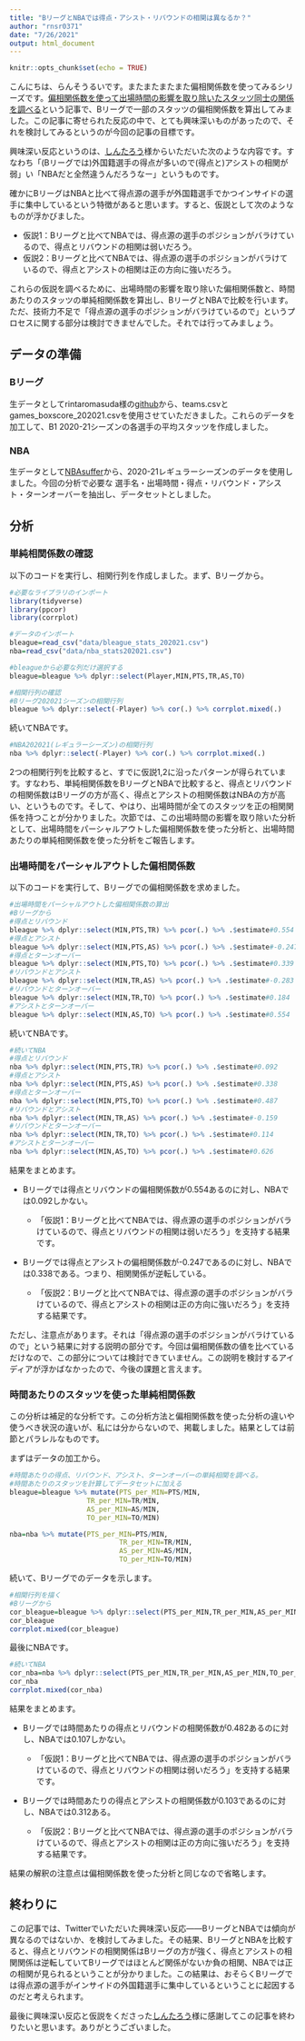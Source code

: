 ```yaml
---
title: "BリーグとNBAでは得点・アシスト・リバウンドの相関は異なるか？"
author: "rnsr0371"
date: "7/26/2021"
output: html_document
---
```


```r
knitr::opts_chunk$set(echo = TRUE)
```
こんにちは、らんそうるいです。またまたまたまた偏相関係数を使ってみるシリーズです。[偏相関係数を使って出場時間の影響を取り除いたスタッツ同士の関係を調べる](https://rnsr0371.boy.jp/2021/07/23/partial_correlation/)という記事で、Bリーグで一部のスタッツの偏相関係数を算出してみました。この記事に寄せられた反応の中で、とても興味深いものがあったので、それを検討してみるというのが今回の記事の目標です。

興味深い反応というのは、[しんたろう](https://twitter.com/MaMakin007)様からいただいた次のような内容です。すなわち「(Bリーグでは)外国籍選手の得点が多いので(得点と)アシストの相関が弱」い「NBAだと全然違うんだろうなー」というものです。

確かにBリーグはNBAと比べて得点源の選手が外国籍選手でかつインサイドの選手に集中しているという特徴があると思います。すると、仮説として次のようなものが浮かびました。

- 仮説1：Bリーグと比べてNBAでは、得点源の選手のポジションがバラけているので、得点とリバウンドの相関は弱いだろう。
- 仮説2：Bリーグと比べてNBAでは、得点源の選手のポジションがバラけているので、得点とアシストの相関は正の方向に強いだろう。

これらの仮説を調べるために、出場時間の影響を取り除いた偏相関係数と、時間あたりのスタッツの単純相関係数を算出し、BリーグとNBAで比較を行います。ただ、技術力不足で「得点源の選手のポジションがバラけているので」というプロセスに関する部分は検討できませんでした。それでは行ってみましょう。

## データの準備
### Bリーグ
生データとしてrintaromasuda様の[github](https://github.com/rintaromasuda/bleaguer/tree/master/inst/extdata)から、teams.csvとgames_boxscore_202021.csvを使用させていただきました。これらのデータを加工して、B1 2020-21シーズンの各選手の平均スタッツを作成しました。

### NBA
生データとして[NBAsuffer](https://www.nbastuffer.com/2020-2021-nba-player-stats/)から、2020-21レギュラーシーズンのデータを使用しました。今回の分析で必要な
選手名・出場時間・得点・リバウンド・アシスト・ターンオーバーを抽出し、データセットとしました。

## 分析
### 単純相関係数の確認
以下のコードを実行し、相関行列を作成しました。まず、Bリーグから。

```R
#必要なライブラリのインポート
library(tidyverse)
library(ppcor)
library(corrplot)

#データのインポート
bleague=read_csv("data/bleague_stats_202021.csv")
nba=read_csv("data/nba_stats202021.csv")

#bleagueから必要な列だけ選択する
bleague=bleague %>% dplyr::select(Player,MIN,PTS,TR,AS,TO)

#相関行列の確認
#Bリーグ202021シーズンの相関行列
bleague %>% dplyr::select(-Player) %>% cor(.) %>% corrplot.mixed(.)
```

続いてNBAです。
```R
#NBA202021(レギュラーシーズン)の相関行列
nba %>% dplyr::select(-Player) %>% cor(.) %>% corrplot.mixed(.)
```

2つの相関行列を比較すると、すでに仮説1,2に沿ったパターンが得られています。すなわち、単純相関係数をBリーグとNBAで比較すると、得点とリバウンドの相関係数はBリーグの方が高く、得点とアシストの相関係数はNBAの方が高い、というものです。そして、やはり、出場時間が全てのスタッツを正の相関関係を持つことが分かりました。次節では、この出場時間の影響を取り除いた分析として、出場時間をパーシャルアウトした偏相関係数を使った分析と、出場時間あたりの単純相関係数を使った分析をご報告します。

### 出場時間をパーシャルアウトした偏相関係数
以下のコードを実行して、Bリーグでの偏相関係数を求めました。

```R
#出場時間をパーシャルアウトした偏相関係数の算出
#Bリーグから
#得点とリバウンド
bleague %>% dplyr::select(MIN,PTS,TR) %>% pcor(.) %>% .$estimate#0.554
#得点とアシスト
bleague %>% dplyr::select(MIN,PTS,AS) %>% pcor(.) %>% .$estimate#-0.247
#得点とターンオーバー
bleague %>% dplyr::select(MIN,PTS,TO) %>% pcor(.) %>% .$estimate#0.339
#リバウンドとアシスト
bleague %>% dplyr::select(MIN,TR,AS) %>% pcor(.) %>% .$estimate#-0.283
#リバウンドとターンオーバー
bleague %>% dplyr::select(MIN,TR,TO) %>% pcor(.) %>% .$estimate#0.184
#アシストとターンオーバー
bleague %>% dplyr::select(MIN,AS,TO) %>% pcor(.) %>% .$estimate#0.554
```

続いてNBAです。

```R
#続いてNBA
#得点とリバウンド
nba %>% dplyr::select(MIN,PTS,TR) %>% pcor(.) %>% .$estimate#0.092
#得点とアシスト
nba %>% dplyr::select(MIN,PTS,AS) %>% pcor(.) %>% .$estimate#0.338
#得点とターンオーバー
nba %>% dplyr::select(MIN,PTS,TO) %>% pcor(.) %>% .$estimate#0.487
#リバウンドとアシスト
nba %>% dplyr::select(MIN,TR,AS) %>% pcor(.) %>% .$estimate#-0.159
#リバウンドとターンオーバー
nba %>% dplyr::select(MIN,TR,TO) %>% pcor(.) %>% .$estimate#0.114
#アシストとターンオーバー
nba %>% dplyr::select(MIN,AS,TO) %>% pcor(.) %>% .$estimate#0.626
```

結果をまとめます。

- Bリーグでは得点とリバウンドの偏相関係数が0.554あるのに対し、NBAでは0.092しかない。

  - 「仮説1：Bリーグと比べてNBAでは、得点源の選手のポジションがバラけているので、得点とリバウンドの相関は弱いだろう」を支持する結果です。

- Bリーグでは得点とアシストの偏相関係数が-0.247であるのに対し、NBAでは0.338である。つまり、相関関係が逆転している。

  - 「仮説2：Bリーグと比べてNBAでは、得点源の選手のポジションがバラけているので、得点とアシストの相関は正の方向に強いだろう」を支持する結果です。
  
ただし、注意点があります。それは「得点源の選手のポジションがバラけているので」という結果に対する説明の部分です。今回は偏相関係数の値を比べているだけなので、この部分については検討できていません。この説明を検討するアイディアが浮かばなかったので、今後の課題と言えます。

### 時間あたりのスタッツを使った単純相関係数
この分析は補足的な分析です。この分析方法と偏相関係数を使った分析の違いや使うべき状況の違いが、私には分からないので、掲載しました。結果としては前節とパラレルなものです。

まずはデータの加工から。

```R
#時間あたりの得点、リバウンド、アシスト、ターンオーバーの単純相関を調べる。
#時間あたりのスタッツを計算してデータセットに加える
bleague=bleague %>% mutate(PTS_per_MIN=PTS/MIN,
                   TR_per_MIN=TR/MIN,
                   AS_per_MIN=AS/MIN,
                   TO_per_MIN=TO/MIN)

nba=nba %>% mutate(PTS_per_MIN=PTS/MIN,
                           TR_per_MIN=TR/MIN,
                           AS_per_MIN=AS/MIN,
                           TO_per_MIN=TO/MIN)
```

続いて、Bリーグでのデータを示します。

```R
#相関行列を描く
#Bリーグから
cor_bleague=bleague %>% dplyr::select(PTS_per_MIN,TR_per_MIN,AS_per_MIN,TO_per_MIN) %>% cor(.,use="pairwise.complete.obs")
cor_bleague
corrplot.mixed(cor_bleague)
```

最後にNBAです。

```R
#続いてNBA
cor_nba=nba %>% dplyr::select(PTS_per_MIN,TR_per_MIN,AS_per_MIN,TO_per_MIN) %>% cor(.,use="pairwise.complete.obs")
cor_nba
corrplot.mixed(cor_nba)
```

結果をまとめます。

- Bリーグでは時間あたりの得点とリバウンドの相関係数が0.482あるのに対し、NBAでは0.107しかない。

  - 「仮説1：Bリーグと比べてNBAでは、得点源の選手のポジションがバラけているので、得点とリバウンドの相関は弱いだろう」を支持する結果です。

- Bリーグでは時間あたりの得点とアシストの相関係数が0.103であるのに対し、NBAでは0.312ある。

  - 「仮説2：Bリーグと比べてNBAでは、得点源の選手のポジションがバラけているので、得点とアシストの相関は正の方向に強いだろう」を支持する結果です。

結果の解釈の注意点は偏相関係数を使った分析と同じなので省略します。

## 終わりに
この記事では、Twitterでいただいた興味深い反応――BリーグとNBAでは傾向が異なるのではないか、を検討してみました。その結果、BリーグとNBAを比較すると、得点とリバウンドの相関関係はBリーグの方が強く、得点とアシストの相関関係は逆転していてBリーグではほとんど関係がないか負の相関、NBAでは正の相関が見られるということが分かりました。この結果は、おそらくBリーグでは得点源の選手がインサイドの外国籍選手に集中しているということに起因するのだと考えられます。

最後に興味深い反応と仮説をくださった[しんたろう](https://twitter.com/MaMakin007)様に感謝してこの記事を終わりたいと思います。ありがとうございました。

